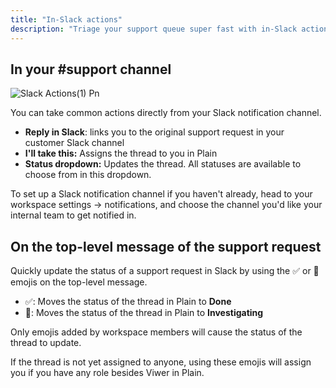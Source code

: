 ```yaml
---
title: "In-Slack actions"
description: "Triage your support queue super fast with in-Slack actions"
---
```


## In your #support channel

![Slack Actions(1) Pn](/images/slack-actions\(1\).png)

You can take common actions directly from your Slack notification channel.

- **Reply in Slack**: links you to the original support request in your customer Slack channel
- **I'll take this:** Assigns the thread to you in Plain
- **Status dropdown:** Updates the thread. All statuses are available to choose from in this dropdown.

To set up a Slack notification channel if you haven't already, head to your workspace settings → notifications, and choose the channel you'd like your internal team to get notified in.

## On the top-level message of the support request

Quickly update the status of a support request in Slack by using the ✅ or 👀 emojis on the top-level message.

- ✅: Moves the status of the thread in Plain to **Done**
- **👀**: Moves the status of the thread in Plain to **Investigating**

Only emojis added by workspace members will cause the status of the thread to update. 

If the thread is not yet assigned to anyone, using these emojis will assign you if you have any role besides Viwer in Plain.
